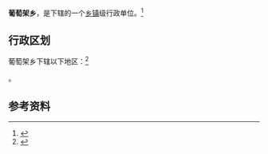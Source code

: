 {{中国乡级行政区|41/02/25/208/000}}

'''葡萄架乡'''，是{{PRC admin/fullname|41/02/25/208/000|3}}下辖的一个[[乡镇|乡镇]]级行政单位。<ref>{{PRC admin/ref sgc|{{PRC admin/parent|41/02/25/208/000}}}}</ref>

== 行政区划 ==

葡萄架乡下辖以下地区：<ref>{{PRC admin/ref sgc|41/02/25/208/000}}</ref>

{{PRC admin/children|41/02/25/208/000}}。

== 参考资料 ==

{{reflist}}

{{行政区划小作品}}
{{PRC admin/navcat|41/02/25/208/000}}